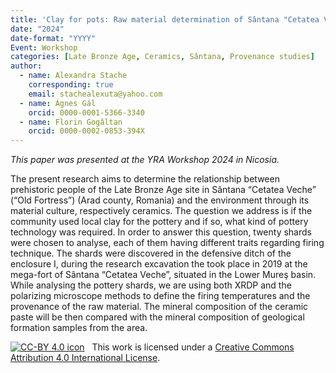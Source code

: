 ```yaml
---
title: 'Clay for pots: Raw material determination of Sântana "Cetatea Veche" ceramics and determination of firing methods in Late Bronze Age'
date: "2024"
date-format: "YYYY"
Event: Workshop
categories: [Late Bronze Age, Ceramics, Sântana, Provenance studies]
author: 
  - name: Alexandra Stache
    corresponding: true
    email: stachealexuta@yahoo.com
  - name: Ágnes Gál
    orcid: 0000-0001-5366-3340
  - name: Florin Gogâltan
    orcid: 0000-0002-0853-394X
---
```


*This paper was presented at the YRA Workshop 2024 in Nicosia.*

The present research aims to determine the relationship between prehistoric people of the Late Bronze Age site in Sântana "Cetatea Veche" ("Old Fortress") (Arad county, Romania) and the environment through its material culture, respectively ceramics. The question we address is if the community used local clay for the pottery and if so, what kind of pottery technology was required. In order to answer this question, twenty shards were chosen to analyse, each of them having different traits regarding firing technique. The shards were discovered in the defensive ditch of the enclosure I, during the research excavation the took place in 2019 at the mega-fort of Sântana "Cetatea Veche", situated in the Lower Mureş basin. While analysing the pottery shards, we are using both XRDP and the polarizing microscope methods to define the firing temperatures and the provenance of the raw material. The mineral composition of the ceramic paste will be then compared with the mineral composition of geological formation samples from the area.

[![CC-BY 4.0 icon](https://i.creativecommons.org/l/by/4.0/88x31.png)](http://creativecommons.org/licenses/by/4.0/)&nbsp;&nbsp; This work is licensed under a [Creative Commons Attribution 4.0 International License](https://creativecommons.org/licenses/by/4.0/). 
